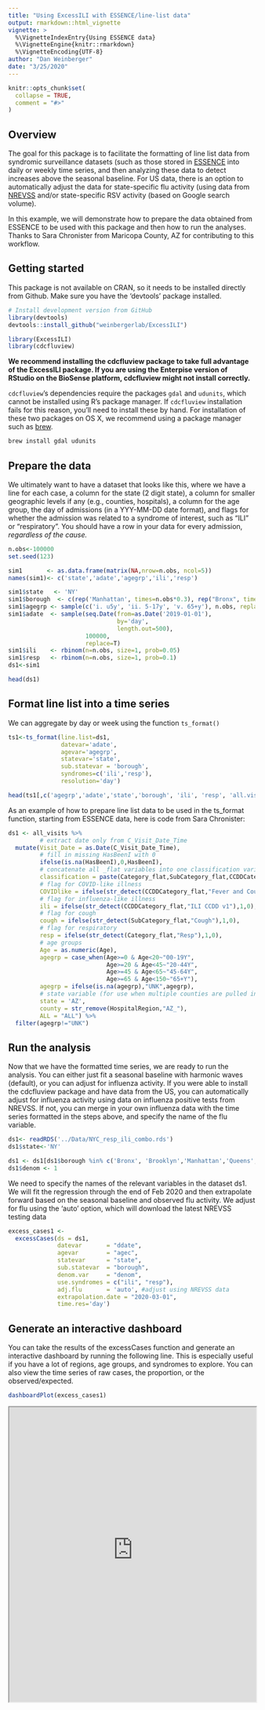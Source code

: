 ```yaml
---
title: "Using ExcessILI with ESSENCE/line-list data"
output: rmarkdown::html_vignette
vignette: >
  %\VignetteIndexEntry{Using ESSENCE data}
  %\VignetteEngine{knitr::rmarkdown}
  %\VignetteEncoding{UTF-8}
author: "Dan Weinberger"
date: "3/25/2020"
---
```


```r
knitr::opts_chunk$set(
  collapse = TRUE,
  comment = "#>"
)
```

## Overview

The goal for this package is to facilitate the formatting of line list data
from syndromic surveillance datasets (such as those stored in
[ESSENCE](https://www.cdc.gov/nssp/index.html) into daily or weekly time
series, and then analyzing these data to detect increases above the seasonal
baseline. For US data, there is an option to automatically adjust the data for
state-specific flu activity (using data from
[NREVSS](https://www.cdc.gov/surveillance/nrevss/index.html) and/or
state-specific RSV activity (based on Google search volume).

In this example, we will demonstrate how to prepare the data obtained from
ESSENCE to be used with this package and then how to run the analyses. Thanks
to Sara Chronister from Maricopa County, AZ for contributing to this workflow.

## Getting started

This package is not available on CRAN, so it needs to be installed directly
from Github. Make sure you have the 'devtools' package installed.

```r
# Install development version from GitHub
library(devtools)
devtools::install_github("weinbergerlab/ExcessILI")
```

```r
library(ExcessILI)
library(cdcfluview)
```

**We recommend installing the cdcfluview package to take full advantage of
the ExcessILI package. If you are using the Enterpise version of RStudio on the
BioSense platform, cdcfluview might not install correctly.**

`cdcfluview`'s dependencies require the packages `gdal` and `udunits`, which
cannot be installed using R’s package manager. If `cdcfluview` installation
fails for this reason, you’ll need to install these by hand. For installation
of these two packages on OS X, we recommend using a package manager such as
[brew](https://brew.sh).

```r
brew install gdal udunits
```

## Prepare the data

We ultimately want to have a dataset that looks like this, where we have a line
for each case, a column for the state (2 digit state), a column for smaller
geographic levels if any (e.g., counties, hospitals), a column for the age
group, the day of admissions (in a YYY-MM-DD date format), and flags for
whether the admission was related to a syndrome of interest, such as "ILI" or
"respiratory". You should have a row in your data for every admission,
*regardless of the cause.* 

```r
n.obs<-100000
set.seed(123)

sim1       <- as.data.frame(matrix(NA,nrow=n.obs, ncol=5))
names(sim1)<- c('state','adate','agegrp','ili','resp')

sim1$state   <- 'NY'
sim1$borough  <- c(rep('Manhattan', times=n.obs*0.3), rep("Bronx", times=n.obs*0.7))
sim1$agegrp <- sample(c('i. u5y', 'ii. 5-17y', 'v. 65+y'), n.obs, replace=T)
sim1$adate  <- sample(seq.Date(from=as.Date('2019-01-01'),
                               by='day',
                               length.out=500),
                      100000,
                      replace=T)
sim1$ili    <- rbinom(n=n.obs, size=1, prob=0.05)
sim1$resp   <- rbinom(n=n.obs, size=1, prob=0.1)
ds1<-sim1
```

```r
head(ds1)
```

## Format line list into a time series

We can aggregate by day or week using the function `ts_format()`

```r
ts1<-ts_format(line.list=ds1,
               datevar='adate',
               agevar='agegrp',
               statevar='state', 
               sub.statevar = 'borough',
               syndromes=c('ili','resp'),
               resolution='day')
```

```r
head(ts1[,c('agegrp','adate','state','borough', 'ili', 'resp', 'all.visits')])
```

As an example of how to prepare line list data to be used in the ts_format
function, starting from ESSENCE data, here is code from Sara Chronister:

```r
ds1 <- all_visits %>%
         # extract date only from C_Visit_Date_Time
  mutate(Visit_Date = as.Date(C_Visit_Date_Time),
         # fill in missing HasBeenI with 0
         ifelse(is.na(HasBeenI),0,HasBeenI),
         # concatenate all _flat variables into one classification variable
         classification = paste(Category_flat,SubCategory_flat,CCDDCategory_flat,sep=";"),
         # flag for COVID-like illness
         COVIDlike = ifelse(str_detect(CCDDCategory_flat,"Fever and Cough-Sob-DiffBr neg Influenza DD v1"),1,0),
         # flag for influenza-like illness
         ili = ifelse(str_detect(CCDDCategory_flat,"ILI CCDD v1"),1,0),
         # flag for cough
         cough = ifelse(str_detect(SubCategory_flat,"Cough"),1,0),
         # flag for respiratory
         resp = ifelse(str_detect(Category_flat,"Resp"),1,0),
         # age groups
         Age = as.numeric(Age),
         agegrp = case_when(Age>=0 & Age<20~"00-19Y",
                            Age>=20 & Age<45~"20-44Y",
                            Age>=45 & Age<65~"45-64Y",
                            Age>=65 & Age<150~"65+Y"),
         agegrp = ifelse(is.na(agegrp),"UNK",agegrp),
         # state variable (for use when multiple counties are pulled in)
         state = 'AZ',
         county = str_remove(HospitalRegion,"AZ_"),
         ALL = "ALL") %>%
  filter(agegrp!="UNK")
```

## Run the analysis

Now that we have the formatted time series, we are ready to run the analysis.
You can either just fit a seasonal baseline with harmonic waves (default), or
you can  adjust for influenza activity. If you were able to install the
cdcfluview package and have data from the US, you can automatically adjust for
influenza activity using data on influenza positive tests from NREVSS. If not,
you can merge in your own influenza data with the time series formatted in the
steps above, and specify the name of the flu variable.

```r
ds1<- readRDS('../Data/NYC_resp_ili_combo.rds')
ds1$state<-'NY'

ds1 <- ds1[ds1$borough %in% c('Bronx', 'Brooklyn','Manhattan','Queens','Staten Island', 'Citywide'),]
ds1$denom <- 1
```

We need to specify the names of the relevant variables in the dataset ds1. We
will fit the regression through the end of Feb 2020 and then extrapolate
forward based on the seasonal baseline and observed flu activity. We adjust for
flu using the 'auto' option, which will download the latest NREVSS testing data

```r
excess_cases1 <-
  excessCases(ds = ds1,
              datevar       = "ddate", 
              agevar        = "agec",
              statevar      = "state",
              sub.statevar  = "borough",
              denom.var     = "denom",
              use.syndromes = c("ili", "resp"),
              adj.flu       = 'auto', #adjust using NREVSS data
              extrapolation.date = "2020-03-01",
              time.res='day')
```
## Generate an interactive dashboard

You can take the results of the excessCases function and generate an
interactive dashboard by running the following line. This is especially useful
if you have a lot of regions, age groups, and syndromes to explore. You can
also view the time series of raw cases, the proportion, or the
observed/expected.

```r
dashboardPlot(excess_cases1)
```

<iframe src = "https://weinbergerlab.shinyapps.io/NYC_syndromic/" width="100%"
        height="600px" class="shiny-app">

## Generate static versions of the plots

### Extract the quantities of interest

Which syndrome do you want to plot, and over what time range?

```r
syndrome.select <- 'ili' #which syndrome do you want to plot?
n.days <- 365  #How many days to plot?
```
 
Extract the data needed to plot from the results

```r
library(magrittr)
library(purrr)

dates <-
  excess_cases1[[1]][[1]][[1]]$date
  
resultsNames <-
  c("unexplained.cases", "resid1", "denom", "upi", "lpi", "y", "pred")

# Extract various results of interest from 'excess_cases1' using
# 'excessExtract'
results <- map(resultsNames,
               ~excessExtract(extract.quantity = .,
                              ds = excess_cases1,
                              syndrome = syndrome.select)) %>%
           setNames(resultsNames)
```

Generate the plots
```r

select.indices <- (length(dates)-n.days):length(dates)
dates          <- dates[select.indices]
states         <- dimnames(results$pred)[[2]]
ages           <- dimnames(results$pred)[[3]]

for(i in 1:dim(results$pred)[2]){
  par(mfrow=c(2,3))

  for(j in 1:dim(results$pred)[3]){
    results$y.range1 <-
      range(c(results$pred[select.indices,i,j],
              results$y[select.indices,i,j],
              results$upi[select.indices,i,j],0))

    plot(dates,
         results$pred[select.indices,i,j],
         type='l',
         col='red',
         ylim=results$y.range1,
         bty='l',
         ylab='N cases',
         main=paste(states[i],ages[j]))

    points(dates,
           results$y[select.indices,i,j],
           type='l',
           col='black')

    polygon(c(dates, rev(dates)),
            c(results$lpi[select.indices,i,j],
              rev(results$upi[select.indices,i,j])),
            col = rgb(1, 0, 0, alpha = 0.1),
            border = NA)
  }
}
```

